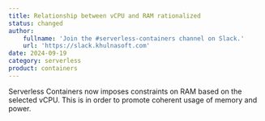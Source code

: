 ```yaml
---
title: Relationship between vCPU and RAM rationalized
status: changed
author:
    fullname: 'Join the #serverless-containers channel on Slack.'
    url: 'https://slack.khulnasoft.com'
date: 2024-09-19
category: serverless
product: containers
---
```


Serverless Containers now imposes constraints on RAM based on the selected vCPU. This is in order to promote coherent usage of memory and power.

